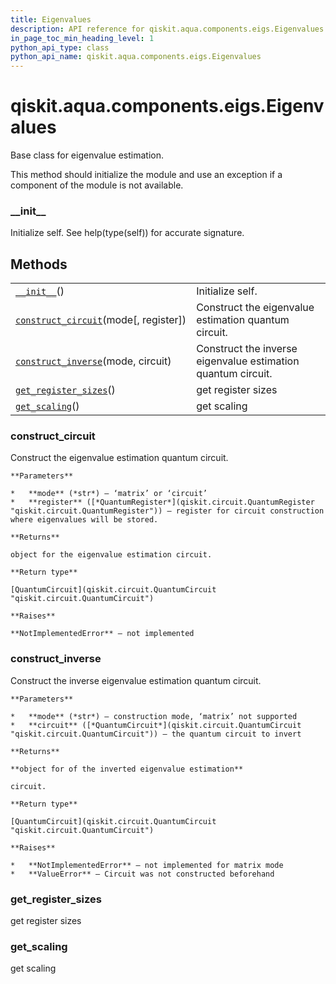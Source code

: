 ```yaml
---
title: Eigenvalues
description: API reference for qiskit.aqua.components.eigs.Eigenvalues
in_page_toc_min_heading_level: 1
python_api_type: class
python_api_name: qiskit.aqua.components.eigs.Eigenvalues
---
```


<span id="qiskit-aqua-components-eigs-eigenvalues" />

# qiskit.aqua.components.eigs.Eigenvalues

<Class id="qiskit.aqua.components.eigs.Eigenvalues" isDedicatedPage={true} github="https://github.com/qiskit-community/qiskit-aqua/tree/stable/0.9/qiskit/aqua/components/eigs/eigs.py" signature="Eigenvalues" modifiers="class">
  Base class for eigenvalue estimation.

  This method should initialize the module and use an exception if a component of the module is not available.

  ### \_\_init\_\_

  <Function id="qiskit.aqua.components.eigs.Eigenvalues.__init__" signature="__init__()" modifiers="abstract">
    Initialize self. See help(type(self)) for accurate signature.
  </Function>

  ## Methods

  |                                                                                                                                                                  |                                                              |
  | ---------------------------------------------------------------------------------------------------------------------------------------------------------------- | ------------------------------------------------------------ |
  | [`__init__`](#qiskit.aqua.components.eigs.Eigenvalues.__init__ "qiskit.aqua.components.eigs.Eigenvalues.__init__")()                                             | Initialize self.                                             |
  | [`construct_circuit`](#qiskit.aqua.components.eigs.Eigenvalues.construct_circuit "qiskit.aqua.components.eigs.Eigenvalues.construct_circuit")(mode\[, register]) | Construct the eigenvalue estimation quantum circuit.         |
  | [`construct_inverse`](#qiskit.aqua.components.eigs.Eigenvalues.construct_inverse "qiskit.aqua.components.eigs.Eigenvalues.construct_inverse")(mode, circuit)     | Construct the inverse eigenvalue estimation quantum circuit. |
  | [`get_register_sizes`](#qiskit.aqua.components.eigs.Eigenvalues.get_register_sizes "qiskit.aqua.components.eigs.Eigenvalues.get_register_sizes")()               | get register sizes                                           |
  | [`get_scaling`](#qiskit.aqua.components.eigs.Eigenvalues.get_scaling "qiskit.aqua.components.eigs.Eigenvalues.get_scaling")()                                    | get scaling                                                  |

  ### construct\_circuit

  <Function id="qiskit.aqua.components.eigs.Eigenvalues.construct_circuit" signature="construct_circuit(mode, register=None)" modifiers="abstract">
    Construct the eigenvalue estimation quantum circuit.

    **Parameters**

    *   **mode** (*str*) – ‘matrix’ or ‘circuit’
    *   **register** ([*QuantumRegister*](qiskit.circuit.QuantumRegister "qiskit.circuit.QuantumRegister")) – register for circuit construction where eigenvalues will be stored.

    **Returns**

    object for the eigenvalue estimation circuit.

    **Return type**

    [QuantumCircuit](qiskit.circuit.QuantumCircuit "qiskit.circuit.QuantumCircuit")

    **Raises**

    **NotImplementedError** – not implemented
  </Function>

  ### construct\_inverse

  <Function id="qiskit.aqua.components.eigs.Eigenvalues.construct_inverse" signature="construct_inverse(mode, circuit)">
    Construct the inverse eigenvalue estimation quantum circuit.

    **Parameters**

    *   **mode** (*str*) – construction mode, ‘matrix’ not supported
    *   **circuit** ([*QuantumCircuit*](qiskit.circuit.QuantumCircuit "qiskit.circuit.QuantumCircuit")) – the quantum circuit to invert

    **Returns**

    **object for of the inverted eigenvalue estimation**

    circuit.

    **Return type**

    [QuantumCircuit](qiskit.circuit.QuantumCircuit "qiskit.circuit.QuantumCircuit")

    **Raises**

    *   **NotImplementedError** – not implemented for matrix mode
    *   **ValueError** – Circuit was not constructed beforehand
  </Function>

  ### get\_register\_sizes

  <Function id="qiskit.aqua.components.eigs.Eigenvalues.get_register_sizes" signature="get_register_sizes()" modifiers="abstract">
    get register sizes
  </Function>

  ### get\_scaling

  <Function id="qiskit.aqua.components.eigs.Eigenvalues.get_scaling" signature="get_scaling()" modifiers="abstract">
    get scaling
  </Function>
</Class>

